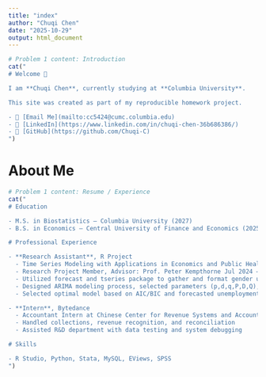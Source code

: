 ```yaml
---
title: "index"
author: "Chuqi Chen"
date: "2025-10-29"
output: html_document
---
```


```r
# Problem 1 content: Introduction
cat("
# Welcome 👋

I am **Chuqi Chen**, currently studying at **Columbia University**.  

This site was created as part of my reproducible homework project.

- 📧 [Email Me](mailto:cc5424@cumc.columbia.edu)
- 💼 [LinkedIn](https://www.linkedin.com/in/chuqi-chen-36b686386/)
- 🧠 [GitHub](https://github.com/Chuqi-C)
")
```

# About Me
```r
# Problem 1 content: Resume / Experience
cat("
# Education

- M.S. in Biostatistics — Columbia University (2027)
- B.S. in Economics — Central University of Finance and Economics (2025)

# Professional Experience

- **Research Assistant**, R Project
  - Time Series Modeling with Applications in Economics and Public Health
  - Research Project Member, Advisor: Prof. Peter Kempthorne Jul 2024 – Oct 2024
  - Utilized forecast and tseries package to gather and format gender unemployment data
  - Designed ARIMA modeling process, selected parameters (p,d,q,P,D,Q), evaluated residuals with Ljung-Box test
  - Selected optimal model based on AIC/BIC and forecasted unemployment trends

- **Intern**, Bytedance
  - Accountant Intern at Chinese Center for Revenue Systems and Accounts Aug 2024 – Dec 2024
  - Handled collections, revenue recognition, and reconciliation
  - Assisted R&D department with data testing and system debugging

# Skills

- R Studio, Python, Stata, MySQL, EViews, SPSS
")
```
